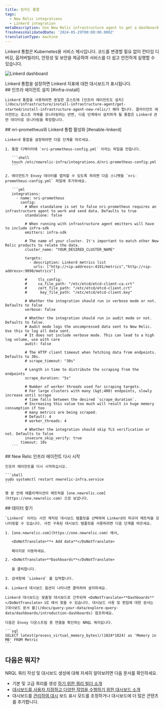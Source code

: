 ```yaml
---
title: 링커드 통합
tags:
  - New Relic integrations
  - Linkerd integration
metaDescription: Use New Relic infrastructure agent to get a dashboard with metrics from your Linkerd.
freshnessValidatedDate: '2024-05-29T00:00:00.000Z'
translationType: machine
---
```



Linkerd 통합은 Kubernetes용 서비스 메시입니다. 코드를 변경할 필요 없이 런타임 디버깅, 옵저버빌리티, 안정성 및 보안을 제공하여 서비스를 더 쉽고 안전하게 실행할 수 있습니다.

<img
  title="Linkerd dashboard"
  alt="Linkerd dashboard"
  src={linkerdDashboard}
/>

<figcaption>
  Linkerd 통합을 설정하면 Linkerd 지표에 대한 대시보드가 표시됩니다.
</figcaption>

<Steps>
  <Step>
    ## 인프라 에이전트 설치 [#infra-install]

    Linkerd 통합을 사용하려면 동일한 호스트에 [인프라 에이전트도 설치](/docs/infrastructure/install-infrastructure-agent/get-started/install-infrastructure-agent-new-relic/) 해야 합니다. 클라이언트 에이전트는 호스트 자체를 모니터링하는 반면, 다음 단계에서 설치하게 될 통합은 Linkerd 관련 데이터로 모니터링을 확장합니다.
  </Step>

  <Step>
    ## nri-prometheus와 Linkerd 통합 활성화 [#enable-linkerd]

    Linkerd 통합을 설정하려면 다음 단계를 따르세요.

    1. 통합 디렉터리에 `nri-prometheus-config.yml` 이라는 파일을 만듭니다.

       ```shell
       touch /etc/newrelic-infra/integrations.d/nri-prometheus-config.yml
       ```

    2. 에이전트가 Envoy 데이터를 캡처할 수 있도록 하려면 다음 스니펫을 `nri-prometheus-config.yml` 파일에 추가하세요.

       ```yml
       integrations:
         - name: nri-prometheus
           config:
             # When standalone is set to false nri-prometheus requires an infrastructure agent to work and send data. Defaults to true 
             standalone: false

             # When running with infrastructure agent emitters will have to include infra-sdk 
             emitters: infra-sdk

             # The name of your cluster. It's important to match other New Relic products to relate the data.
             cluster_name: "YOUR_DESIRED_CLUSTER_NAME"

             targets:
               - description: Linkerd metrics list
                 urls: ["http://<ip-address>:4191/metrics","http://<ip-address>:9090/metrics"]

             #     tls_config:
             #     ca_file_path: "/etc/etcd/etcd-client-ca.crt"
             #     cert_file_path: "/etc/etcd/etcd-client.crt"
             #      key_file_path: "/etc/etcd/etcd-client.key"

             # Whether the integration should run in verbose mode or not. Defaults to false
             verbose: false

             # Whether the integration should run in audit mode or not. Defaults to false.
             # Audit mode logs the uncompressed data sent to New Relic. Use this to log all data sent.
             # It does not include verbose mode. This can lead to a high log volume, use with care
             audit: false

             # The HTTP client timeout when fetching data from endpoints. Defaults to 30s.
             # scrape_timeout: "30s"

             # Length in time to distribute the scraping from the endpoints
             scrape_duration: "5s"

             # Number of worker threads used for scraping targets.
             # For large clusters with many (&gt;400) endpoints, slowly increase until scrape
             # time falls between the desired `scrape_duration`.
             # Increasing this value too much will result in huge memory consumption if too
             # many metrics are being scraped.
             # Default: 4
             # worker_threads: 4

             # Whether the integration should skip TLS verification or not. Defaults to false
             insecure_skip_verify: true
           timeout: 10s
       ```
  </Step>

  <Step>
    ## New Relic 인프라 에이전트 다시 시작

    인프라 에이전트를 다시 시작하십시오.

    ```shell
    sudo systemctl restart newrelic-infra.service
    ```

    몇 분 안에 애플리케이션이 메트릭을 [one.newrelic.com](https://one.newrelic.com) 으로 보냅니다.  

  </Step>

  <Step>
    ## 데이터 찾기

    `Linkerd` 이라는 사전 제작된 대시보드 템플릿을 선택하여 Linkerd의 피규어 메트릭을 모니터링할 수 있습니다. 사전 구축된 대시보드 템플릿을 사용하려면 다음 단계를 따르세요.

    1. [one.newrelic.com](https://one.newrelic.com) 에서,

       <DoNotTranslate>**+ Add data**</DoNotTranslate>

       페이지로 이동하세요.

    2. <DoNotTranslate>**Dashboards**</DoNotTranslate>

       을 클릭합니다.

    3. 검색창에 `Linkerd` 를 입력합니다.

    4. Linkerd 대시보드 옵션이 나타나면 클릭하여 설치하세요.

    Linkerd 대시보드는 맞춤형 대시보드로 간주되며 <DoNotTranslate>**Dashboards**</DoNotTranslate> UI 에서 찾을 수 있습니다. 대시보드 사용 및 편집에 대한 문서는 [대시보드 문서 를](/docs/query-your-data/explore-query-data/dashboards/introduction-dashboards) 참조하세요.

    다음은 Envoy 다운스트림 총 연결을 확인하는 NRQL 쿼리입니다.

    ```sql
    SELECT latest(process_virtual_memory_bytes)/(1024*1024) as 'Memory in MB' FROM Metric
    ```
  </Step>
</Steps>

## 다음은 뭐지?

NRQL 쿼리 작성 및 대시보드 생성에 대해 자세히 알아보려면 다음 문서를 확인하세요.

* 기본 및 고급 쿼리를 생성 [하기 위한 쿼리 빌더 소개](/docs/query-your-data/explore-query-data/query-builder/introduction-query-builder)
* [대시보드를 사용자 지정하고 다양한 작업을 수행하기 위한 대시보드 소개](/docs/query-your-data/explore-query-data/dashboards/introduction-dashboards)
* 대시보드를 [관리하여 대시](/docs/query-your-data/explore-query-data/dashboards/manage-your-dashboard) 보드 표시 모드를 조정하거나 대시보드에 더 많은 콘텐츠를 추가합니다.